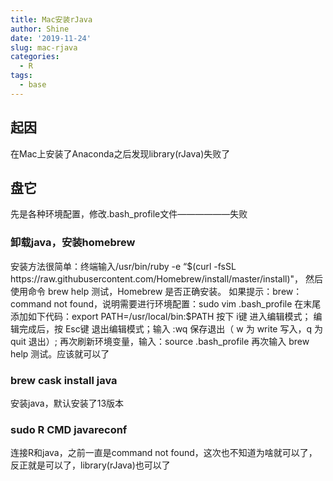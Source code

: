 ```yaml
---
title: Mac安装rJava
author: Shine
date: '2019-11-24'
slug: mac-rjava
categories:
  - R
tags:
  - base
---
```

## 起因

在Mac上安装了Anaconda之后发现library(rJava)失败了

## 盘它

先是各种环境配置，修改.bash_profile文件——————失败

### 卸载java，安装homebrew

安装方法很简单：终端输入/usr/bin/ruby -e "$(curl -fsSL https://raw.githubusercontent.com/Homebrew/install/master/install)"，
然后使用命令 brew help 测试，Homebrew 是否正确安装。
如果提示：brew：command not found，说明需要进行环境配置：sudo vim .bash_profile
在末尾添加如下代码：export PATH=/usr/local/bin:$PATH
按下 i键 进入编辑模式；
编辑完成后，按 Esc键 退出编辑模式；输入 :wq 保存退出（ w 为 write 写入，q 为 quit 退出）;
再次刷新环境变量，输入：source .bash_profile
再次输入 brew help 测试。应该就可以了

### brew cask install java

安装java，默认安装了13版本

### sudo R CMD javareconf

连接R和java，之前一直是command not found，这次也不知道为啥就可以了，反正就是可以了，library(rJava)也可以了